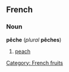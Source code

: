 ==French==
===Noun===
'''pêche''' (''plural'' '''pêches''')

#[[peach]]

[[Category: French fruits]]